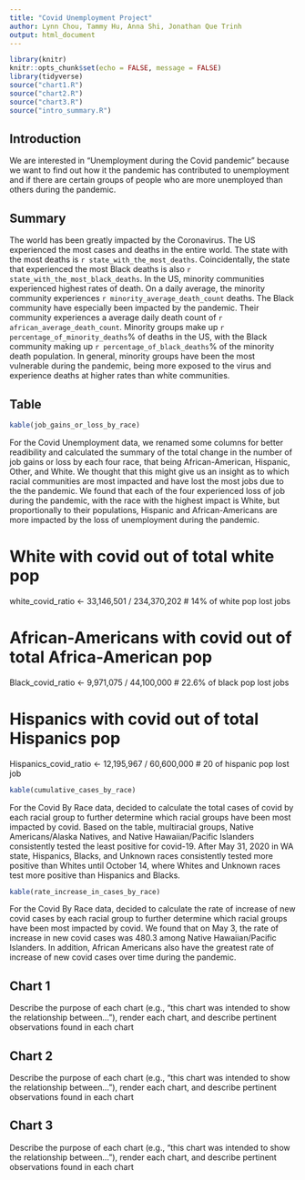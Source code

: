 ```yaml
---
title: "Covid Unemployment Project"
author: Lynn Chou, Tammy Hu, Anna Shi, Jonathan Que Trinh
output: html_document
---
```


```r
library(knitr)
knitr::opts_chunk$set(echo = FALSE, message = FALSE)
library(tidyverse)
source("chart1.R")
source("chart2.R")
source("chart3.R")
source("intro_summary.R")
```

## Introduction
We are interested in “Unemployment during the Covid pandemic” because we want
to find out how it the pandemic has contributed to unemployment and if there
are certain groups of people who are more unemployed than others during the
pandemic.


## Summary
The world has been greatly impacted by the Coronavirus. The US experienced the
most cases and deaths in the entire world. The state with the most deaths is
`r state_with_the_most_deaths`. Coincidentally, the state that experienced the
most Black deaths is also `r state_with_the_most_black_deaths`. In the US, minority
communities experienced highest rates of death. On a daily average, the minority
community experiences `r minority_average_death_count` deaths. The Black community
have especially been impacted by the pandemic. Their community experiences a average daily
death count of `r african_average_death_count`. Minority groups make up
`r percentage_of_minority_deaths`% of deaths in the US, with the Black community making up
`r percentage_of_black_deaths`% of the minority death population. In general, minority groups
have been the most vulnerable during the pandemic, being more exposed to the virus and experience
deaths at higher rates than white communities.

## Table

```r
kable(job_gains_or_loss_by_race)
```

For the Covid Unemployment data, we renamed some columns for better
readibility and calculated the summary of the total change in the number of
job gains or loss by each four race, that being African-American, Hispanic,
Other, and White. We thought that this might give us an insight as to
which racial communities are most impacted and have lost the most jobs due to
the the pandemic.
We found that each of the four experienced loss of job during the
pandemic, with the race with the highest impact is White, but proportionally
to their populations, Hispanic and African-Americans are more impacted by the
loss of unemployment during the pandemic.

# White with covid out of total white pop
white_covid_ratio <- 33,146,501 / 234,370,202 # 14% of white pop lost jobs

# African-Americans with covid out of total Africa-American pop
Black_covid_ratio <- 9,971,075 / 44,100,000 # 22.6% of black pop lost jobs

# Hispanics with covid out of total Hispanics pop
Hispanics_covid_ratio <- 12,195,967 / 60,600,000 # 20 of hispanic pop lost job


```r
kable(cumulative_cases_by_race)
```

For the Covid By Race data, decided to calculate the total cases of covid
by each racial group to further determine which racial groups have been
most impacted by covid. Based on the table, multiracial groups,
Native Americans/Alaska Natives, and Native Hawaiian/Pacific Islanders
consistently tested the least positive for covid-19. After May 31, 2020 in
WA state, Hispanics, Blacks, and Unknown races consistently tested more
positive than Whites until October 14, where Whites and Unknown races
test more positive than Hispanics and Blacks.


```r
kable(rate_increase_in_cases_by_race)
```


For the Covid By Race data, decided to calculate the rate of increase of new
covid cases by each racial group to further determine which racial groups
have been most impacted by covid. We found that on May 3, the rate
of increase in new covid cases was 480.3 among Native Hawaiian/Pacific
Islanders. In addition, African Americans also have the greatest rate of 
increase of new covid cases over time during the pandemic.



## Chart 1
Describe the purpose of each chart (e.g., "this chart was intended to show the
relationship between..."), render each chart, and describe pertinent
observations found in each chart


## Chart 2
Describe the purpose of each chart (e.g., "this chart was intended to show the
relationship between..."), render each chart, and describe pertinent
observations found in each chart


## Chart 3
Describe the purpose of each chart (e.g., "this chart was intended to show the
relationship between..."), render each chart, and describe pertinent
observations found in each chart
